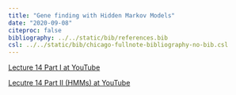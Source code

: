 ```yaml
---
title: "Gene finding with Hidden Markov Models"
date: "2020-09-08"
citeproc: false
bibliography: ../../static/bib/references.bib
csl: ../../static/bib/chicago-fullnote-bibliography-no-bib.csl
---
```


[Lecture 14 Part I at YouTube](https://youtu.be/-ABl4cW31M0) 
 
[Lecutre 14 Part II (HMMs) at YouTube](https://youtu.be/VRpCJgWJalY)






